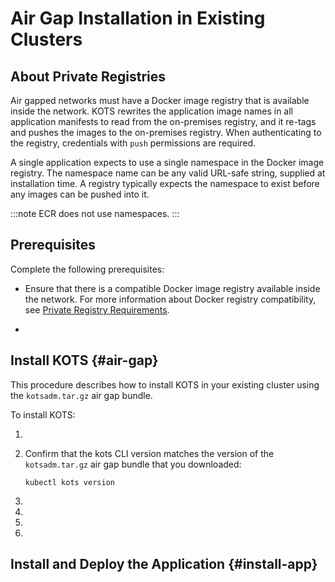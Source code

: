 
# Air Gap Installation in Existing Clusters

<IntroExisting/>

<IntroAirGap/>

## About Private Registries

Air gapped networks must have a Docker image registry that is available inside the network. KOTS rewrites the application image names in all application manifests to read from the on-premises registry, and it re-tags and pushes the images to the on-premises registry. When authenticating to the registry, credentials with `push` permissions are required.

A single application expects to use a single namespace in the Docker image registry. The namespace name can be any valid URL-safe string, supplied at installation time. A registry typically expects the namespace to exist before any images can be pushed into it.

:::note
ECR does not use namespaces.
:::

## Prerequisites

Complete the following prerequisites:

<PrereqsExistingCluster/>

* Ensure that there is a compatible Docker image registry available inside the network. For more information about Docker registry compatibility, see [Private Registry Requirements](/enterprise/installing-general-requirements#private-registry-requirements).

<AirGapBundle/>

<LicenseFile/>

* <DownloadKotsBundle/>

## Install KOTS {#air-gap}

This procedure describes how to install KOTS in your existing cluster using the `kotsadm.tar.gz` air gap bundle.

<KotsAbout/>

To install KOTS:

1. <InstallKotsCli/>

1. Confirm that the kots CLI version matches the version of the `kotsadm.tar.gz` air gap bundle that you downloaded:

   ```shell
   kubectl kots version
   ```

1. <PushKotsImages/>

1. <InstallKotsAirgap/>

1. <InstallCommandPrompts/>

1. <ContinueToInstall/>    

## Install and Deploy the Application {#install-app}    

<AppInstallIntroAirGap/>

<InstallApp/>